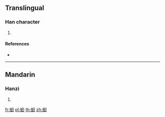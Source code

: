 {{character info/new}}
==Translingual==

===Han character===
{{Han char|rn=142|rad=虫|as=04|sn=10|four=56100|canj=LIA}}

# {{defn|Han|sort=虫04}}

====References====
* {{Han ref|kx=1077.240|dkj=32854|dj=1546.200|hdz=42838.100|uh=868E|ud=34446|bh=D3CB|bd=54219}}

----

==Mandarin==

===Hanzi===
{{cmn-hanzi|pin=[[cán]] ([[can2]]), [[yuè]] ([[yue4]])|wg=ts'an<sup>2</sup>, yüeh<sup>4</sup>}}

# {{defn|lang=cmn|sort=虫04}}

[[fr:蚎]]
[[pl:蚎]]
[[th:蚎]]
[[zh:蚎]]
